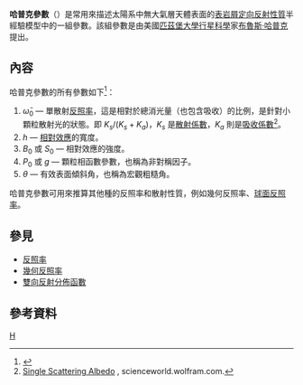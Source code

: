 '''哈普克參數'''（{{lang-en|'''Hapke parameters'''}}）是常用來描述太陽系中無大氣層天體表面的[[表岩屑|表岩屑]][[雙向反射分佈函數|定向反射性質]]半經驗模型中的一組參數。該組參數是由美國[[匹茲堡大學|匹茲堡大學]][[行星科學|行星科學]]家[[布魯斯·哈普克|布魯斯·哈普克]]提出。

==內容==
哈普克參數的所有參數如下<ref name=HelVevTho96>{{cite journal | author= P. Helfenstein ''et al.''| title= Galileo Photometry of Asteroid 243 Ida| journal= Icarus| year= 1996| volume= 120 | issue= 1| pages= 48| bibcode= 1996Icar..120...48H| doi= 10.1006/icar.1996.0036}}</ref>：

#<math>\bar{\omega}_0</math> — 單散射[[反照率|反照率]]，這是相對於總消光量（也包含吸收）的比例，是針對小顆粒散射光的狀態。即 <math>K_s/(K_s+K_a)</math>，<math>K_s</math> 是[[散射係數|散射係數]]，<math>K_a</math> 則是[[衰減係數|吸收係數]]<ref name=physicsworld1>[http://scienceworld.wolfram.com/physics/SingleScatteringAlbedo.html Single Scattering Albedo] {{Wayback|url=http://scienceworld.wolfram.com/physics/SingleScatteringAlbedo.html |date=20200217152104 }}, scienceworld.wolfram.com.</ref>。
#<math>h</math> — [[相對效應|相對效應]]的寬度。
#<math>B_0</math> 或 <math>S_0</math> — 相對效應的強度。
#<math>P_0</math> 或 ''g'' — 顆粒相函數參數，也稱為非對稱因子。
#<math>\theta</math> — 有效表面傾斜角，也稱為宏觀粗糙角。

哈普克參數可用來推算其他種的反照率和散射性質，例如幾何反照率、[[球面反照率|球面反照率]]。

==參見==
*[[反照率|反照率]]
*[[幾何反照率|幾何反照率]]
*[[雙向反射分佈函數|雙向反射分佈函數]]

==參考資料==
<references/>

[[Category:辐射度学|H]]